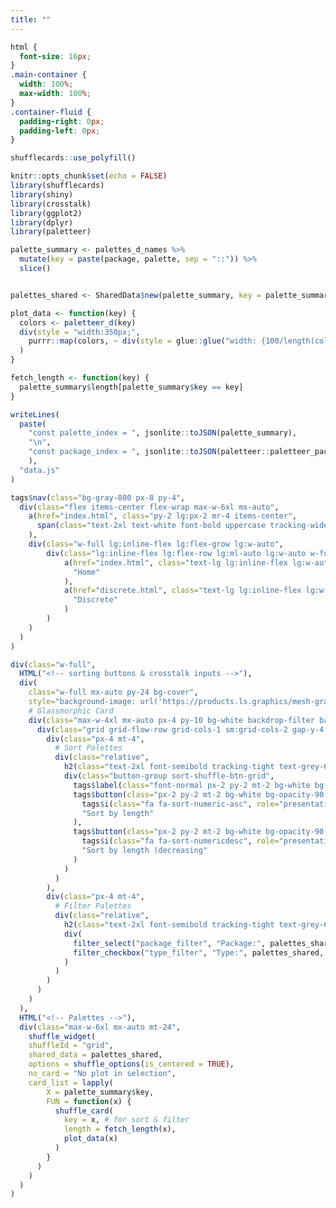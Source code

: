 ```yaml
---
title: ""
---
```


<script language="JavaScript" SRC="data.js"></script>
<script src="https://cdn-tailwindcss.vercel.app/?plugins=forms,typography,aspect-ratio,line-clamp"></script>

```css
html {
  font-size: 16px;
}
.main-container {
  width: 100%;
  max-width: 100%;
}
.container-fluid {
  padding-right: 0px;
  padding-left: 0px;
}
```


```r
shufflecards::use_polyfill()
```


```r
knitr::opts_chunk$set(echo = FALSE)
library(shufflecards)
library(shiny)
library(crosstalk)
library(ggplot2)
library(dplyr)
library(paletteer)

palette_summary <- palettes_d_names %>%
  mutate(key = paste(package, palette, sep = "::")) %>%
  slice() 


palettes_shared <- SharedData$new(palette_summary, key = palette_summary$key)

plot_data <- function(key) {
  colors <- paletteer_d(key)
  div(style = "width:350px;",
    purrr::map(colors, ~ div(style = glue::glue("width: {100/length(colors)}%; height: 50px; background:{.x}; float: left;")))
  )
}

fetch_length <- function(key) {
  palette_summary$length[palette_summary$key == key]
}
```

```r
writeLines(
  paste(
    "const palette_index = ", jsonlite::toJSON(palette_summary),
    "\n",
    "const package_index = ", jsonlite::toJSON(paletteer::paletteer_packages)
    ),
  "data.js"
)
```



```r
tags$nav(class="bg-gray-800 px-8 py-4",
  div(class="flex items-center flex-wrap max-w-6xl mx-auto",
    a(href="index.html", class="py-2 lg:px-2 mr-4 items-center",
      span(class="text-2xl text-white font-bold uppercase tracking-wide", "Palette Picker")
    ),
    div(class="w-full lg:inline-flex lg:flex-grow lg:w-auto",
        div(class="lg:inline-flex lg:flex-row lg:ml-auto lg:w-auto w-full lg:items-center items-start flex flex-col lg:h-auto",
            a(href="index.html", class="text-lg lg:inline-flex lg:w-auto w-full lg:px-4 py-2 rounded text-gray-200 items-center justify-center hover:bg-gray-900 hover:text-white",
              "Home"  
            ),
            a(href="discrete.html", class="text-lg lg:inline-flex lg:w-auto w-full lg:px-4 py-2 rounded text-gray-200 items-center justify-center hover:bg-gray-900 hover:text-white",
              "Discrete"  
            )
        )
    )
  )
)
```


```r

div(class="w-full", 
  HTML("<!-- sorting buttons & crosstalk inputs -->"),
  div(
    class="w-full mx-auto py-24 bg-cover", 
    style="background-image: url('https://products.ls.graphics/mesh-gradients/images/33.-Beauty-Bush.jpg')",
    # Glassmorphic Card
    div(class="max-w-4xl mx-auto px-4 py-10 bg-white backdrop-filter backdrop-blur-lg bg-opacity-40 border-white border-y-2 lg:border-x-2 sm:shadow-lg lg:rounded-3xl ",
      div(class="grid grid-flow-row grid-cols-1 sm:grid-cols-2 gap-y-4 sm:gap-y-0 sm:gap-x-4",
        div(class="px-4 mt-4",
          # Sort Palettes
          div(class="relative",
            h2(class="text-2xl font-semibold tracking-tight text-grey-600 pb-4", "Sort Palettes"),
            div(class="button-group sort-shuffle-btn-grid",
              tags$label(class="font-normal px-2 py-2 mt-2 bg-white bg-opacity-90 rounded-md text-gray-800 outline-none focus:ring-4 shadow-lg transform active:scale-90 transition-transform inline-block", "Click to reset palettes"),
              tags$button(class="px-2 py-2 mt-2 bg-white bg-opacity-90 rounded-md text-gray-800 outline-none focus:ring-4 shadow-lg transform active:scale-90 transition-transform inline-block", 'data-sort-by'="length", 'data-sort-decreasing'="false",
                tags$i(class="fa fa-sort-numeric-asc", role="presentation", 'aria-label'="sort-numeric-asc icon"),
                "Sort by length"
              ),
              tags$button(class="px-2 py-2 mt-2 bg-white bg-opacity-90 rounded-md text-gray-800 outline-none focus:ring-4 shadow-lg transform active:scale-90 transition-transform inline-block", 'data-sort-by'="length", 'data-sort-decreasing'="true",
                tags$i(class="fa fa-sort-numericdesc", role="presentation", 'aria-label'="sort-numeric-desc icon"),
                "Sort by length (decreasing"
              )
            )
          )
        ),
        div(class="px-4 mt-4",
          # Filter Palettes
          div(class="relative",
            h2(class="text-2xl font-semibold tracking-tight text-grey-600 pb-4", "Filter Palettes"),
            div(
              filter_select("package_filter", "Package:", palettes_shared, ~package),
              filter_checkbox("type_filter", "Type:", palettes_shared, ~type)
            )
          )
        )
      )
    )
  ),
  HTML("<!-- Palettes -->"),
  div(class="max-w-6xl mx-auto mt-24",
    shuffle_widget(
    shuffleId = "grid",
    shared_data = palettes_shared,
    options = shuffle_options(is_centered = TRUE),
    no_card = "No plot in selection",
    card_list = lapply(
        X = palette_summary$key,
        FUN = function(x) {
          shuffle_card(
            key = x, # for sort & filter
            length = fetch_length(x),
            plot_data(x)
          )
        }
      )
    )
  )
)

```
